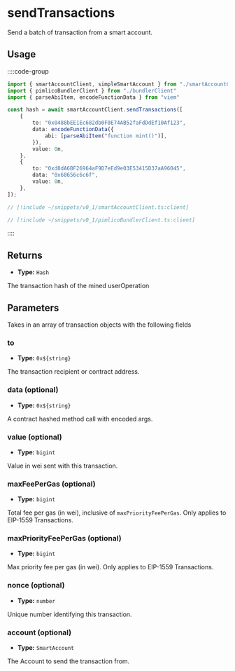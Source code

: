 
<VersionWarning version="0.1" />

# sendTransactions

Send a batch of transaction from a smart account.

## Usage

::::code-group

```ts [example.ts]
import { smartAccountClient, simpleSmartAccount } from "./smartAccountClient"
import { pimlicoBundlerClient } from "./bundlerClient"
import { parseAbiItem, encodeFunctionData } from "viem"

const hash = await smartAccountClient.sendTransactions([
	{
		to: "0x0488bEE1Ec682db0F0E74AB52faFdDdEf10Af123",
		data: encodeFunctionData({
			abi: [parseAbiItem("function mint()")],
		}),
		value: 0n,
	},
	{
		to: "0xd8dA6BF26964aF9D7eEd9e03E53415D37aA96045",
		data: "0x68656c6c6f",
		value: 0n,
	},
]);
```

```ts [smartAccountClient.ts]
// [!include ~/snippets/v0_1/smartAccountClient.ts:client]
```

```ts [bundlerClient.ts]
// [!include ~/snippets/v0_1/pimlicoBundlerClient.ts:client]
```

::::

## Returns

- **Type:** `Hash`

The transaction hash of the mined userOperation

## Parameters

Takes in an array of transaction objects with the following fields

### to

- **Type:** `0x${string}`

The transaction recipient or contract address.

### data (optional)

- **Type:** `0x${string}`

A contract hashed method call with encoded args.

### value (optional)

- **Type:** `bigint`

Value in wei sent with this transaction.

### maxFeePerGas (optional)

- **Type:** `bigint`

Total fee per gas (in wei), inclusive of `maxPriorityFeePerGas`. Only applies to EIP-1559 Transactions.

### maxPriorityFeePerGas (optional)

- **Type:** `bigint`

Max priority fee per gas (in wei). Only applies to EIP-1559 Transactions.

### nonce (optional)

- **Type:** `number`

Unique number identifying this transaction.

### account (optional)

- **Type:** `SmartAccount`

The Account to send the transaction from.


